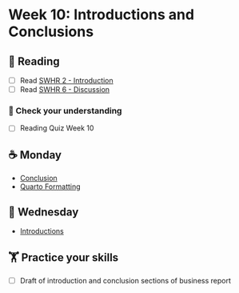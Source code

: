# Week 10: Introductions and Conclusions
  
## 📖 Reading

  - [ ] Read [SWHR 2 - Introduction](https://ehsanx.github.io/Scientific-Writing-for-Health-Research/introduction-section.html)
- [ ] Read [SWHR 6 - Discussion](https://ehsanx.github.io/Scientific-Writing-for-Health-Research/discussion-section.html)

### 🎯 Check your understanding

- [ ] Reading Quiz Week 10

## ☕ Monday

- [Conclusion](../slides/10-conclusion.qmd)
- [Quarto Formatting](../slides/10-quarto-features.qmd)
  
## 🐪 Wednesday

- [Introductions](../slides/10-intro.qmd)

##  🏋️ Practice your skills

- [ ] Draft of introduction and conclusion sections of business report


